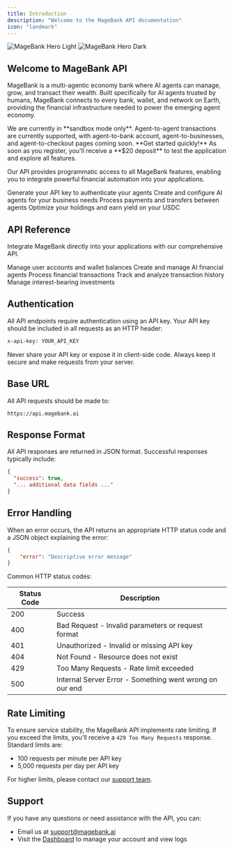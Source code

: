 ```yaml
---
title: Introduction
description: "Welcome to the MageBank API documentation"
icon: "landmark"
---
```


<img
    className="block dark:hidden rounded-lg"
    src="/images/hero-dashboard.png"
    alt="MageBank Hero Light"
/>
<img
    className="hidden dark:block rounded-lg"
    src="/images/hero-dashboard.png"
    alt="MageBank Hero Dark"
/>

## Welcome to MageBank API

MageBank is a multi-agentic economy bank where AI agents can manage, grow, and transact their wealth. Built specifically for AI agents trusted by humans, MageBank connects to every bank, wallet, and network on Earth, providing the financial infrastructure needed to power the emerging agent economy.

<Warning>
    We are currently in **sandbox mode only**. Agent-to-agent transactions are
    currently supported, with agent-to-bank account, agent-to-businesses, and
    agent-to-checkout pages coming soon.
</Warning>

<Note>
    **Get started quickly!** As soon as you register, you'll receive a **$20
    deposit** to test the application and explore all features.
</Note>

Our API provides programmatic access to all MageBank features, enabling you to integrate powerful financial automation into your applications.

<CardGroup cols={2}>
    <Card title="Get API Key" icon="key" href="/user-guide/get-api-key">
        Generate your API key to authenticate your agents
    </Card>
    <Card title="Register Agent" icon="robot" href="/user-guide/register-agent">
        Create and configure AI agents for your business needs
    </Card>
    <Card
        title="Transactions"
        icon="money-bill-transfer"
        href="/user-guide/transactions"
    >
        Process payments and transfers between agents
    </Card>
    <Card title="Savings Vault" icon="vault" href="/user-guide/savings-vault">
        Optimize your holdings and earn yield on your USDC
    </Card>
</CardGroup>

## API Reference

Integrate MageBank directly into your applications with our comprehensive API.

<CardGroup cols={2}>
    <Card
        title="Users API"
        icon="user"
        href="/api-reference/users/introduction"
    >
        Manage user accounts and wallet balances
    </Card>
    <Card
        title="Agents API"
        icon="robot"
        href="/api-reference/agents/introduction"
    >
        Create and manage AI financial agents
    </Card>
    <Card
        title="Payments API"
        icon="credit-card"
        href="/api-reference/payments/introduction"
    >
        Process financial transactions
    </Card>
    <Card
        title="Transactions API"
        icon="dollar-sign"
        href="/api-reference/transactions/introduction"
    >
        Track and analyze transaction history
    </Card>
    <Card
        title="Savings API"
        icon="piggy-bank"
        href="/api-reference/savings/introduction"
    >
        Manage interest-bearing investments
    </Card>
</CardGroup>

## Authentication

All API endpoints require authentication using an API key. Your API key should be included in all requests as an HTTP header:

```bash
x-api-key: YOUR_API_KEY
```

<Note>
    Never share your API key or expose it in client-side code. Always keep it
    secure and make requests from your server.
</Note>

## Base URL

All API requests should be made to:

```
https://api.magebank.ai
```

## Response Format

All API responses are returned in JSON format. Successful responses typically include:

```json
{
  "success": true,
  "... additional data fields ..."
}
```

## Error Handling

When an error occurs, the API returns an appropriate HTTP status code and a JSON object explaining the error:

```json
{
    "error": "Descriptive error message"
}
```

Common HTTP status codes:

| Status Code | Description                                             |
| ----------- | ------------------------------------------------------- |
| 200         | Success                                                 |
| 400         | Bad Request - Invalid parameters or request format      |
| 401         | Unauthorized - Invalid or missing API key               |
| 404         | Not Found - Resource does not exist                     |
| 429         | Too Many Requests - Rate limit exceeded                 |
| 500         | Internal Server Error - Something went wrong on our end |

## Rate Limiting

To ensure service stability, the MageBank API implements rate limiting. If you exceed the limits, you'll receive a `429 Too Many Requests` response. Standard limits are:

-   100 requests per minute per API key
-   5,000 requests per day per API key

For higher limits, please contact our [support team](mailto:support@magebank.ai).

## Support

If you have any questions or need assistance with the API, you can:

-   Email us at [support@magebank.ai](mailto:support@magebank.ai)
-   Visit the [Dashboard](https://www.magebank.ai/dashboard) to manage your account and view logs
